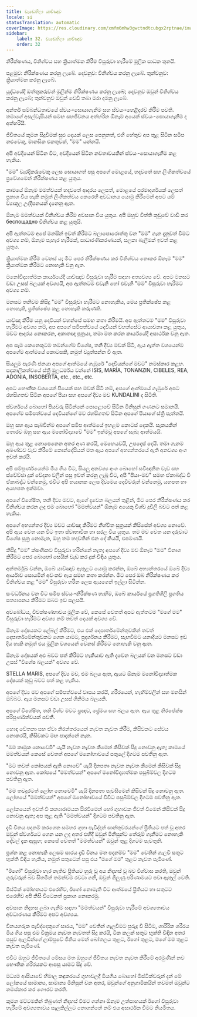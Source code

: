 ```yaml
---
title: වැඩෙහිලා යාච්ඤාව
locale: si
statusTranslation: automatic
coverImage: https://res.cloudinary.com/xmfm6mhw3gwctndtcubgx2rptnae/image/upload/v1740468922/small_cover_tratado_de_psicologia_revolucionaria_a4c0dca4e0.webp
sidebar:
    label: 32. වැඩෙහිලා යාච්ඤාව
    order: 32
---
```

නිරීක්ෂණය, විනිශ්චය සහ ක්‍රියාත්මක කිරීම විසුරුවා හැරීමේ මූලික සාධක තුනයි.

පළමුව: නිරීක්ෂණය කරනු ලැබේ. දෙවනුව: විනිශ්චය කරනු ලැබේ. තුන්වනුව: ක්‍රියාත්මක කරනු ලැබේ.

යුද්ධයේදී ඔත්තුකරුවන් මුලින්ම නිරීක්ෂණය කරනු ලැබේ; දෙවනුව ඔවුන් විනිශ්චය කරනු ලැබේ; තුන්වනුව ඔවුන් වෙඩි තබා මරා දමනු ලැබේ.

අන්තර් සම්බන්ධතාවයේ ස්වයං-සොයාගැනීම සහ ස්වයං-හෙළිදරව් කිරීම පවතී. තමාගේ අසල්වැසියන් සමඟ සහජීවනය අත්හරින ඕනෑම අයෙක් ස්වයං-සොයාගැනීම ද අත්හරියි.

ජීවිතයේ කුමන සිදුවීමක් සුළු දෙයක් ලෙස පෙනුනත්, එහි හේතුව අප තුළ සිටින සමීප නළුවෙකු, මානසික එකතුවක්, "මම" යන්නයි.

අපි අවදියෙන් සිටින විට, අවදියෙන් සිටින නවතාවයකින් ස්වයං-සොයාගැනීම කළ හැකිය.

"මම" වැරදිකරුවෙකු ලෙස සොයාගත් පසු අපගේ මොළයේ, හදවතේ සහ ලිංගිකත්වයේ ප්‍රවේශමෙන් නිරීක්ෂණය කළ යුතුය.

කාමයේ ඕනෑම මමත්වයක් හදවතේ ආදරය ලෙසත්, මොළයේ පරමාදර්ශයක් ලෙසත් ප්‍රකාශ විය හැකි නමුත් ලිංගිකත්වය කෙරෙහි අවධානය යොමු කිරීමෙන් අපට යම් ව්‍යාකූල උද්දීපනයක් දැනෙනු ඇත.

ඕනෑම මමත්වයක් විනිශ්චය කිරීම අවසාන විය යුතුය. අපි ඔහුව විත්ති කූඩුවේ වාඩි කර беспощадно විනිශ්චය කළ යුතුයි.

අපි ඇත්තටම අපේ මනසින් ඉවත් කිරීමට බලාපොරොත්තු වන "මම" ගැන දැනුවත් වීමට අවශ්‍ය නම්, ඕනෑම පැහැර හැරීමක්, සාධාරණීකරණයක්, සලකා බැලීමක් ඉවත් කළ යුතුය.

ක්‍රියාත්මක කිරීම වෙනස් ය; මීට පෙර නිරීක්ෂණය කර විනිශ්චය නොකර ඕනෑම "මම" ක්‍රියාත්මක කිරීමට නොහැකි වනු ඇත.

මනෝවිද්‍යාත්මක කාර්යයේදී යාච්ඤාව විසුරුවා හැරීම සඳහා අත්‍යවශ්‍ය වේ. අපට මනසට වඩා උසස් බලයක් අවශ්‍යයි, අප ඇත්තටම එවැනි හෝ එවැනි "මම" විසුරුවා හැරීමට අවශ්‍ය නම්.

මනසට තනිවම කිසිදු "මම" විසුරුවා හැරීමට නොහැකිය, මෙය ප්‍රතික්ෂේප කළ නොහැකි, ප්‍රතික්ෂේප කළ නොහැකි කරුණකි.

යාච්ඤා කිරීම යනු දෙවියන් වහන්සේ සමඟ කතා කිරීමයි. අප ඇත්තටම "මම" විසුරුවා හැරීමට අවශ්‍ය නම්, අප අපගේ සමීපත්වයේ දෙවියන් වහන්සේට ආයාචනා කළ යුතුය, මවට ආදරය නොකරන, අකෘතඥ පුත්‍රයා, තමා මත කරන කාර්යයේදී අසාර්ථක වනු ඇත.

අප සෑම කෙනෙකුටම තමන්ගේම විශේෂ, තනි දිව්‍ය මවක් සිටී, ඇය ඇත්ත වශයෙන්ම අපගේම ආත්මයේ කොටසකි, නමුත් ව්‍යුත්පන්න වී ඇත.

සියලුම පැරණි ජනයා අපගේ ආත්මයේ ගැඹුරේ "දෙවියන්ගේ මවට" නමස්කාර කළහ. සදාකාලිකත්වයේ ස්ත්‍රී මූලධර්මය වන්නේ ISIS, MARÍA, TONANZIN, CIBELES, REA, ADONIA, INSOBERTA, etc., etc., etc.

අපට භෞතික වශයෙන් පියෙක් සහ මවක් සිටී නම්, අපගේ ආත්මයේ ගැඹුරේ අපට රහසිගතව සිටින අපගේ පියා සහ අපගේ දිව්‍ය මව KUNDALINI ද සිටිති.

ස්වර්ගයේ බොහෝ පියවරු සිටින්නේ පොළොවේ සිටින මිනිසුන් ගණනට සමානයි. අපගේම සමීපත්වයේ දෙවියන්ගේ මව රහසිගතව සිටින අපගේ පියාගේ ස්ත්‍රී පැත්තයි.

ඔහු සහ ඇය සැබවින්ම අපගේ සමීප ආත්මයේ ඉහළම කොටස් දෙකයි. සැකයකින් තොරව ඔහු සහ ඇය මනෝවිද්‍යාවේ "මම" ඉක්මවූ අපගේ සැබෑ ආත්මයයි.

ඔහු ඇය තුළ නොපෙනෙන අතර අණ කරයි, මෙහෙයවයි, උපදෙස් දෙයි. තමා ගැනම අඛණ්ඩව වැඩ කිරීමේ කොන්දේසියක් මත ඇය අපගේ අභ්‍යන්තරයේ ඇති අනවශ්‍ය අංග ඉවත් කරයි.

අපි සම්පූර්ණයෙන්ම මිය ගිය විට, සියලු අනවශ්‍ය අංග බොහෝ සවිඥානික වැඩ සහ ස්වේච්ඡා දුක් වේදනා වලින් පසු ඉවත් කරනු ලැබූ විට, අපි "පියා-මව" සමඟ ඒකාබද්ධ වී ඒකාබද්ධ වන්නෙමු, එවිට අපි භයානක ලෙස දිව්‍යමය දෙවිවරුන් වන්නෙමු, යහපත හා අයහපත ඉක්මවා.

අපගේ විශේෂිත, තනි දිව්‍ය මවට, ඇගේ දැවෙන බලයන් තුළින්, මීට පෙර නිරීක්ෂණය කර විනිශ්චය කරන ලද එම බොහෝ "මමත්වයන්" ඕනෑම අයෙකු විශ්ව දූවිලි බවට පත් කළ හැකිය.

අපගේ අභ්‍යන්තර දිව්‍ය මවට යාච්ඤා කිරීමට නිශ්චිත සූත්‍රයක් කිසිසේත් අවශ්‍ය නොවේ. අපි ඇය වෙත යන විට ඉතා ස්වාභාවික හා සරල විය යුතුය. තම මව වෙත යන දරුවාට විශේෂ සූත්‍ර නොමැත, ඔහු තම හදවතින් එන දේ කියයි, එපමණයි.

කිසිදු "මම" ක්ෂණිකව විසුරුවා හරින්නේ නැත; අපගේ දිව්‍ය මව ඕනෑම "මම" විනාශ කිරීමට පෙර බොහෝ සෙයින් වැඩ කර දුක් විඳිය යුතුය.

අන්තර්මුඛ වන්න, ඔබේ යාච්ඤාව ඇතුළට යොමු කරන්න, ඔබේ අභ්‍යන්තරයේ ඔබේ දිව්‍ය ආර්යාව සොයමින් අවංකව ඇය සමඟ කතා කරන්න. මීට පෙර ඔබ නිරීක්ෂණය කර විනිශ්චය කළ "මම" විසුරුවා හරින ලෙස ඇයගෙන් ඉල්ලා සිටින්න.

සංවර්ධනය වන විට සමීප ස්වයං-නිරීක්ෂණ හැඟීම, ඔබේ කාර්යයේ ප්‍රගතිශීලී ප්‍රගතිය සත්‍යාපනය කිරීමට ඔබට ඉඩ සලසයි.

අවබෝධය, විචක්ෂණභාවය මූලික වේ, කෙසේ වෙතත් අපට ඇත්තටම "මගේ මම" විසුරුවා හැරීමට අවශ්‍ය නම් තවත් දෙයක් අවශ්‍ය වේ.

ඕනෑම දෝෂයකට ලේබල් කිරීමට, එය එක් දෙපාර්තමේන්තුවකින් තවත් දෙපාර්තමේන්තුවකට ගෙන යාමට, ප්‍රදර්ශනය කිරීමට, සැඟවීමට යනාදියට මනසට ඉඩ දිය හැකි නමුත් එය මූලික වශයෙන් වෙනස් කිරීමට නොහැකි වනු ඇත.

ඕනෑම දෝෂයක් අළු බවට පත් කිරීමට හැකියාව ඇති දැවෙන බලයක් වන මනසට වඩා උසස් "විශේෂ බලයක්" අවශ්‍ය වේ.

STELLA MARIS, අපගේ දිව්‍ය මව, එම බලය ඇත, ඇයට ඕනෑම මනෝවිද්‍යාත්මක දෝෂයක් කුඩු බවට පත් කළ හැකිය.

අපගේ දිව්‍ය මව අපගේ සමීපත්වයේ වාසය කරයි, ශරීරයෙන්, හැඟීම්වලින් සහ මනසින් ඔබ්බට. ඇය මනසට වඩා උසස් ගිනිමය බලයකි.

අපගේ විශේෂිත, තනි විශ්ව මවට ප්‍රඥාව, ප්‍රේමය සහ බලය ඇත. ඇය තුළ නිරපේක්ෂ පරිපූර්ණත්වයක් පවතී.

හොඳ චේතනා සහ ඒවා නිරන්තරයෙන් නැවත නැවත කිරීම, කිසිවකට සේවය නොකරයි, කිසිවකට මඟ පාදන්නේ නැත.

"මම කාමුක නොවෙමි" යැයි නැවත නැවත කීමෙන් කිසිවක් සිදු නොවනු ඇත; කාමයේ මමත්වයන් කෙසේ වෙතත් අපගේ මනෝභාවයේ පතුලේ දිගටම පවතිනු ඇත.

"මට තවත් කෝපයක් ඇති නොවේ" යැයි දිනපතා නැවත නැවත කීමෙන් කිසිවක් සිදු නොවනු ඇත. කෝපයේ "මමත්වයන්" අපගේ මනෝවිද්‍යාත්මක පසුබිම්වල දිගටම පවතිනු ඇත.

"මම තවදුරටත් ලෝභ නොවෙමි" යැයි දිනපතා පැවසීමෙන් කිසිවක් සිදු නොවනු ඇත. ලෝභයේ "මමත්වයන්" අපගේ මනෝභාවයේ විවිධ පසුබිම්වල දිගටම පවතිනු ඇත.

ලෝකයෙන් ඉවත් වී කන්‍යාරාමයක සිරවීමෙන් හෝ ගුහාවක ජීවත් වීමෙන් කිසිවක් සිදු නොවනු ඇත; අප තුළ ඇති "මමත්වයන්" දිගටම පවතිනු ඇත.

දැඩි විනය පදනම් කරගෙන සමහර ගුහා පැවිද්දන් සාන්තුවරයන්ගේ ප්‍රීතියට පත් වූ අතර ඔවුන් ස්වර්ගයට ගෙන යන ලද අතර එහිදී ඔවුන් මිනිසුන්ට තේරුම් ගැනීමට නොහැකි දේවල් දැක ඇසූහ; කෙසේ වෙතත් "මමත්වයන්" ඔවුන් තුළ දිගටම පැවතුනි.

ප්‍රශ්න කළ නොහැකි ලෙසම සාරය දැඩි විනය මත පදනම්ව "මම" වෙතින් ගැලවී සතුට භුක්ති විඳිය හැකිය, නමුත් සතුටෙන් පසු එය "මගේ මම" තුළට නැවත පැමිණේ.

"ඊගෝ" විසුරුවා හැර නැතිව ප්‍රීතියට හුරු වූ අය නිදහස් වූ බව විශ්වාස කරති, ඔවුන් ගුරුවරුන් බව සිතමින් තමන්වම රවටා ගනී, ඔවුන් ගිලුණු පරිණාමයට පවා ඇතුල් වෙති.

මිස්ටික් මෝහනයට එරෙහිව, ඊගෝ නොමැති විට ආත්මයේ ප්‍රීතියට හා සතුටට එරෙහිව අපි කිසි විටෙකත් ප්‍රකාශ නොකරමු.

අවසාන නිදහස ලබා ගැනීම සඳහා "මමත්වයන්" විසුරුවා හැරීමේ අවශ්‍යතාවය අවධාරණය කිරීමට අපට අවශ්‍යය.

විනයගරුක පැවිද්දෙකුගේ සාරය, "මම" වෙතින් ගැලවීමට පුරුදු වී සිටීම, ශාරීරික ශරීරය මිය ගිය පසු එම වික්‍රමය නැවත නැවතත් සිදු කරයි, ටික කලක් සතුට භුක්ති විඳින අතර පසුව ඇලඩින්ගේ ලාම්පුවේ ජීනිය මෙන් බෝතලය තුළට, ඊගෝ තුළට, මගේ මම තුළට නැවත පැමිණේ.

එවිට ඔහුට ජීවිතයේ මේසය මත ඔහුගේ ජීවිතය නැවත නැවත කිරීමේ අරමුණින් නව භෞතික ශරීරයකට ආපසු යාමට සිදු වේ.

මධ්‍යම ආසියාවේ හිමාල කඳුකරයේ ගුහාවලදී මියගිය බොහෝ මිස්ටික්වරුන් දැන් මේ ලෝකයේ සාමාන්‍ය, සාමාන්‍ය මිනිසුන් වන අතර, ඔවුන්ගේ අනුගාමිකයින් තවමත් ඔවුන්ට නමස්කාර කර ගෞරව කරති.

කුමන මට්ටමකින් තිබුණත් නිදහස් වීමට ගන්නා ඕනෑම උත්සාහයක් ඊගෝ විසුරුවා හැරීමේ අවශ්‍යතාවය සැලකිල්ලට නොගන්නේ නම් එය අසාර්ථක වීමට නියමිතය.

